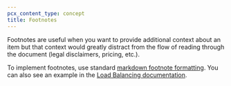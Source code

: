 ```yaml
---
pcx_content_type: concept
title: Footnotes
---
```


Footnotes are useful when you want to provide additional context about an item but that context would greatly distract from the flow of reading through the document (legal disclaimers, pricing, etc.).

To implement footnotes, use standard [markdown footnote formatting](https://github.blog/changelog/2021-09-30-footnotes-now-supported-in-markdown-fields/). You can also see an example in the [Load Balancing documentation](https://github.com/cloudflare/cloudflare-docs/blob/production/src/content/docs/load-balancing/additional-options/spectrum.mdx?plain=1#L42).
